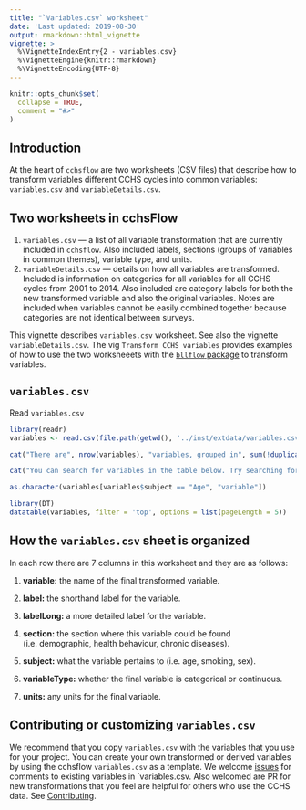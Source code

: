 ```yaml
---
title: "`Variables.csv` worksheet"
date: 'Last updated: 2019-08-30'
output: rmarkdown::html_vignette
vignette: >
  %\VignetteIndexEntry{2 - variables.csv}     
  %\VignetteEngine{knitr::rmarkdown} 
  %\VignetteEncoding{UTF-8}
---
```


```r
knitr::opts_chunk$set(
  collapse = TRUE,
  comment = "#>"
)
```

## **Introduction**
At the heart of `cchsflow` are two worksheets (CSV files) that describe how to transform variables different CCHS cycles into common variables: `variables.csv` and `variableDetails.csv`.

## **Two worksheets in cchsFlow**
1) `variables.csv` --- a list of all variable transformation that are currently included in `cchsflow`. Also included labels, sections (groups of variables in common themes), variable type, and units.
2) `variableDetails.csv` --- details on how all variables are transformed. Included is information on categories for all variables for all CCHS cycles from 2001 to 2014. Also included are category labels for both the new transformed variable and also the original variables. Notes are included when variables cannot be easily combined together because categories are not identical between surveys. 

This vignette describes `variables.csv` worksheet. See also the vignette `variableDetails.csv`. The vig `Transform CCHS variables` provides examples of how to use the two worksheeets with the [`bllflow` package](http://bllflow.projectbiglife.ca) to transform variables.

## `variables.csv` 

Read `variables.csv`

```r
library(readr)
variables <- read.csv(file.path(getwd(), '../inst/extdata/variables.csv'))

cat("There are", nrow(variables), "variables, grouped in", sum(!duplicated(variables$subject)), "subjects and", sum(!duplicated(variables$section)), "sections that  are available for transformation in CCHS cycles from 2001 to 2014.", "\n\n")

```

```r
cat("You can search for variables in the table below. Try searching for the", sum(variables$subject == "Age"), "age variables that are used in the Transform CCHS variables vignette. All", sum(variables$subject == "Age"), "variables are in the age subject. Try sorting the subject column by clicking the up beside the `subject` heading: the top", sum(variables$subject == "Age"), "rows of the table should show the age variables:") 

as.character(variables[variables$subject == "Age", "variable"])
```

```r
library(DT)
datatable(variables, filter = 'top', options = list(pageLength = 5))
```


## How the `variables.csv` sheet is organized

In each row there are 7 columns in this worksheet and they are as follows:

1. **variable:** the name of the final transformed variable.

2. **label:** the shorthand label for the variable.

3. **labelLong:** a more detailed label for the variable.

4. **section:** the section where this variable could be found (i.e. demographic, health behaviour, chronic diseases).

5. **subject:** what the variable pertains to (i.e. age, smoking, sex).

6. **variableType:** whether the final variable is categorical or continuous.

7. **units:** any units for the final variable.

## Contributing or customizing `variables.csv`

We recommend that you copy `variables.csv` with the variables that you use for your project. You can create your own transformed or derived variables by using the cchsflow `variables.csv` as a template. We welcome [issues](https://github.com/Big-Life-Lab/cchsflow/issues) for comments to existing variables in `variables.csv. Also welcomed are PR for new transformations that you feel are helpful for others who use the CCHS data. See [Contributing]().
